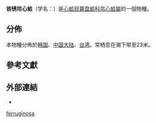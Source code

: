 {{Speciesbox
 | taxon = Megacardita ferruginosa
 | authority = Adams & Reeve, 1850
}}

'''铁锈帘心蛤'''（学名：''{{lang|la|Megacardita ferruginosa}}''）是[[心蛤目|心蛤目]][[算盘蛤科|算盘蛤科]][[帘心蛤屬|帘心蛤屬]]的一個物種{{r|WoRMS_504914}}。

==分佈==
本物種分佈於[[韩国|韩国]]、[[中国大陆|中国大陆]]、[[台湾|台湾]]{{r|shell_2436}}。常栖息在潮下带至23米{{r|shell_2436}}。

==參考文獻==
{{reflist|refs=
<ref name="shell_2436">{{cite web
 |url=http://shell.sinica.edu.tw/chinese/shellbase_detail.php?science_no=2436
 |title=国际贝库：铁锈帘心蛤
 |publisher=台湾贝类资料库
 |accessdate=2017-11-17
 |language=zh-hant
 |archive-date=2016-03-04
 |archive-url=https://web.archive.org/web/20160304104331/http://shell.sinica.edu.tw/chinese/shellbase_detail.php?science_no=2436
 |dead-url=no
 }}</ref>
<ref name="WoRMS_504914">{{WoRMS |id=504914 |title=''Megacardita ferruginosa'' Adams & Reeve, 1850
 |accessdate=2017-11-17 }}</ref>
}}

==外部連結==
* 
{{Taxonbar|from=Q13824556}}

[[Category:簾心蛤屬|ferruginosa]]